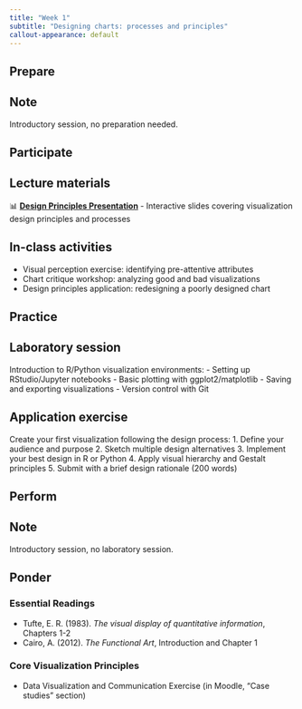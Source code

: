 ```yaml
---
title: "Week 1"
subtitle: "Designing charts: processes and principles"
callout-appearance: default
---
```


## Prepare

::: {.callout-note}
## Note

Introductory session, no preparation needed.

:::

## Participate

::: {.callout-note}
## Lecture materials

📊 **[Design Principles Presentation](design-principles-presentation.html)** - Interactive slides covering visualization design principles and processes

## In-class activities

- Visual perception exercise: identifying pre-attentive attributes
- Chart critique workshop: analyzing good and bad visualizations
- Design principles application: redesigning a poorly designed chart

:::

## Practice

::: {.callout-note}
## Laboratory session

Introduction to R/Python visualization environments:
- Setting up RStudio/Jupyter notebooks
- Basic plotting with ggplot2/matplotlib
- Saving and exporting visualizations
- Version control with Git

## Application exercise

Create your first visualization following the design process:
1. Define your audience and purpose
2. Sketch multiple design alternatives
3. Implement your best design in R or Python
4. Apply visual hierarchy and Gestalt principles
5. Submit with a brief design rationale (200 words)

:::

## Perform

::: {.callout-note}
## Note

Introductory session, no laboratory session.

:::

## Ponder

### Essential Readings

- Tufte, E. R. (1983). *The visual display of quantitative information*, Chapters 1-2
- Cairo, A. (2012). *The Functional Art*, Introduction and Chapter 1

### Core Visualization Principles

- Data Visualization and Communication Exercise (in Moodle, "Case studies" section)
